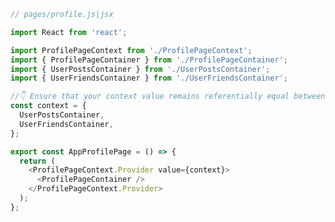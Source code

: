```js
// pages/profile.js|jsx

import React from 'react';

import ProfilePageContext from './ProfilePageContext';
import { ProfilePageContainer } from './ProfilePageContainer';
import { UserPostsContainer } from './UserPostsContainer';
import { UserFriendsContainer } from './UserFriendsContainer';

//👇 Ensure that your context value remains referentially equal between each render.
const context = {
  UserPostsContainer,
  UserFriendsContainer,
};

export const AppProfilePage = () => {
  return (
    <ProfilePageContext.Provider value={context}>
      <ProfilePageContainer />
    </ProfilePageContext.Provider>
  );
};
```